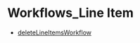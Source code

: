 
# Workflows\_Line Item

- [deleteLineItemsWorkflow](../Workflows_Line_Item/functions/core_flows.Line_Item.Workflows_Line_Item.deleteLineItemsWorkflow/page.mdx)
